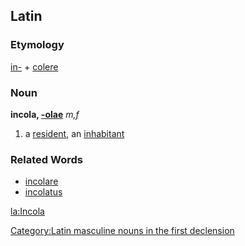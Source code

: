 ==Latin==
===Etymology===
[[in-]] + [[colere]]
===Noun===
'''incola, [[Wiktionary Appendix: Latin first declension|-olae]]''' ''m,f''

#a [[resident]], an [[inhabitant]]
===Related Words===
*[[incolare]]
*[[incolatus]]

[[Category:Latin masculine nouns in the first declension]]

[[la:Incola]]